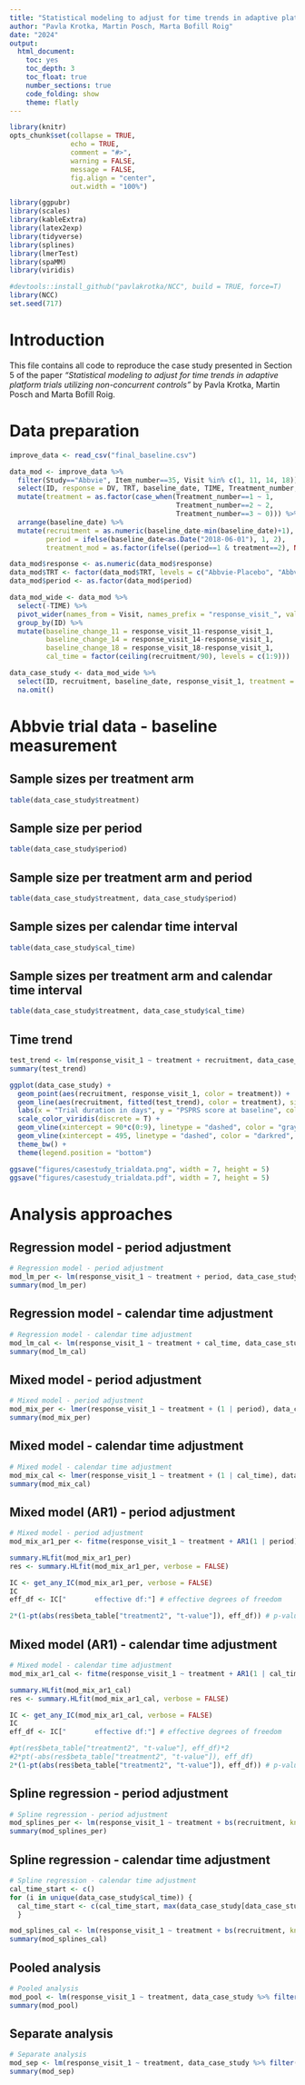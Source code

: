 ---
title: "Statistical modeling to adjust for time trends in adaptive platform trials utilizing non-concurrent controls: Case study"
author: "Pavla Krotka, Martin Posch, Marta Bofill Roig"
date: "2024"
output: 
  html_document:
    toc: yes
    toc_depth: 3
    toc_float: true
    number_sections: true
    code_folding: show 
    theme: flatly
---

```{r setup, include = FALSE}
library(knitr)
opts_chunk$set(collapse = TRUE,
               echo = TRUE,
               comment = "#>",
               warning = FALSE,
               message = FALSE,
               fig.align = "center",
               out.width = "100%")
```

```{r, include=FALSE}
library(ggpubr)
library(scales)
library(kableExtra)
library(latex2exp)
library(tidyverse)
library(splines)
library(lmerTest)
library(spaMM)
library(viridis)

#devtools::install_github("pavlakrotka/NCC", build = TRUE, force=T)
library(NCC)
set.seed(717)
```


# Introduction

This file contains all code to reproduce the case study presented in Section 5 of the paper *"Statistical modeling to adjust for time trends in adaptive platform trials utilizing non-concurrent controls"* by Pavla Krotka, Martin Posch and Marta Bofill Roig.


# Data preparation

```{r}
improve_data <- read_csv("final_baseline.csv")
```


```{r}
data_mod <- improve_data %>%
  filter(Study=="Abbvie", Item_number==35, Visit %in% c(1, 11, 14, 18)) %>%
  select(ID, response = DV, TRT, baseline_date, TIME, Treatment_number, Visit, Item_number) %>%
  mutate(treatment = as.factor(case_when(Treatment_number==1 ~ 1,
                                         Treatment_number==2 ~ 2,
                                         Treatment_number==3 ~ 0))) %>%
  arrange(baseline_date) %>%
  mutate(recruitment = as.numeric(baseline_date-min(baseline_date)+1),
         period = ifelse(baseline_date<as.Date("2018-06-01"), 1, 2),
         treatment_mod = as.factor(ifelse((period==1 & treatment==2), NA, as.numeric(treatment)-1)))

data_mod$response <- as.numeric(data_mod$response)
data_mod$TRT <- factor(data_mod$TRT, levels = c("Abbvie-Placebo", "Abbvie-ABBV-8E12 2000 MG", "Abbvie-ABBV-8E12 4000 MG"))
data_mod$period <- as.factor(data_mod$period)

data_mod_wide <- data_mod %>%
  select(-TIME) %>%
  pivot_wider(names_from = Visit, names_prefix = "response_visit_", values_from = response) %>%
  group_by(ID) %>%
  mutate(baseline_change_11 = response_visit_11-response_visit_1,
         baseline_change_14 = response_visit_14-response_visit_1,
         baseline_change_18 = response_visit_18-response_visit_1,
         cal_time = factor(ceiling(recruitment/90), levels = c(1:9)))

data_case_study <- data_mod_wide %>%
  select(ID, recruitment, baseline_date, response_visit_1, treatment = treatment_mod, period, cal_time) %>%
  na.omit()
```



# Abbvie trial data - baseline measurement

## Sample sizes per treatment arm

```{r}
table(data_case_study$treatment)
```

## Sample size per period

```{r}
table(data_case_study$period)
```


## Sample size per treatment arm and period

```{r}
table(data_case_study$treatment, data_case_study$period)
```

## Sample sizes per calendar time interval

```{r}
table(data_case_study$cal_time)
```


## Sample sizes per treatment arm and calendar time interval

```{r}
table(data_case_study$treatment, data_case_study$cal_time)
```


## Time trend

```{r}
test_trend <- lm(response_visit_1 ~ treatment + recruitment, data_case_study)
summary(test_trend)
```


```{r}
ggplot(data_case_study) +
  geom_point(aes(recruitment, response_visit_1, color = treatment)) +
  geom_line(aes(recruitment, fitted(test_trend), color = treatment), size = 1) +
  labs(x = "Trial duration in days", y = "PSPRS score at baseline", color = "Treatment:") +
  scale_color_viridis(discrete = T) +
  geom_vline(xintercept = 90*c(0:9), linetype = "dashed", color = "gray40") +
  geom_vline(xintercept = 495, linetype = "dashed", color = "darkred", size = 1) +
  theme_bw() +
  theme(legend.position = "bottom")

ggsave("figures/casestudy_trialdata.png", width = 7, height = 5)
ggsave("figures/casestudy_trialdata.pdf", width = 7, height = 5)
```

# Analysis approaches

## Regression model - period adjustment

```{r}
# Regression model - period adjustment
mod_lm_per <- lm(response_visit_1 ~ treatment + period, data_case_study)
summary(mod_lm_per)
```

## Regression model - calendar time adjustment

```{r}
# Regression model - calendar time adjustment
mod_lm_cal <- lm(response_visit_1 ~ treatment + cal_time, data_case_study)
summary(mod_lm_cal)
```
## Mixed model - period adjustment

```{r}
# Mixed model - period adjustment
mod_mix_per <- lmer(response_visit_1 ~ treatment + (1 | period), data_case_study)
summary(mod_mix_per)
```

## Mixed model - calendar time adjustment

```{r}
# Mixed model - calendar time adjustment
mod_mix_cal <- lmer(response_visit_1 ~ treatment + (1 | cal_time), data_case_study)
summary(mod_mix_cal)
```

## Mixed model (AR1) - period adjustment

```{r}
# Mixed model - period adjustment
mod_mix_ar1_per <- fitme(response_visit_1 ~ treatment + AR1(1 | period), data_case_study)

summary.HLfit(mod_mix_ar1_per)
res <- summary.HLfit(mod_mix_ar1_per, verbose = FALSE)

IC <- get_any_IC(mod_mix_ar1_per, verbose = FALSE)
IC
eff_df <- IC["       effective df:"] # effective degrees of freedom

2*(1-pt(abs(res$beta_table["treatment2", "t-value"]), eff_df)) # p-value
```

## Mixed model (AR1) - calendar time adjustment

```{r}
# Mixed model - calendar time adjustment
mod_mix_ar1_cal <- fitme(response_visit_1 ~ treatment + AR1(1 | cal_time), data_case_study)

summary.HLfit(mod_mix_ar1_cal)
res <- summary.HLfit(mod_mix_ar1_cal, verbose = FALSE)

IC <- get_any_IC(mod_mix_ar1_cal, verbose = FALSE)
IC
eff_df <- IC["       effective df:"] # effective degrees of freedom

#pt(res$beta_table["treatment2", "t-value"], eff_df)*2
#2*pt(-abs(res$beta_table["treatment2", "t-value"]), eff_df)
2*(1-pt(abs(res$beta_table["treatment2", "t-value"]), eff_df)) # p-value
```

## Spline regression - period adjustment

```{r}
# Spline regression - period adjustment
mod_splines_per <- lm(response_visit_1 ~ treatment + bs(recruitment, knots = c(495), degree = 3), data_case_study)
summary(mod_splines_per)
```

## Spline regression - calendar time adjustment

```{r}
# Spline regression - calendar time adjustment
cal_time_start <- c()
for (i in unique(data_case_study$cal_time)) {
  cal_time_start <- c(cal_time_start, max(data_case_study[data_case_study$cal_time==i,]$recruitment))
  }

mod_splines_cal <- lm(response_visit_1 ~ treatment + bs(recruitment, knots = cal_time_start, degree = 3), data_case_study)
summary(mod_splines_cal)
```

## Pooled analysis

```{r}
# Pooled analysis
mod_pool <- lm(response_visit_1 ~ treatment, data_case_study %>% filter(treatment %in% c(0, 2)))
summary(mod_pool)
```

## Separate analysis

```{r}
# Separate analysis
mod_sep <- lm(response_visit_1 ~ treatment, data_case_study %>% filter(treatment %in% c(0, 2), period==2))
summary(mod_sep)
```
